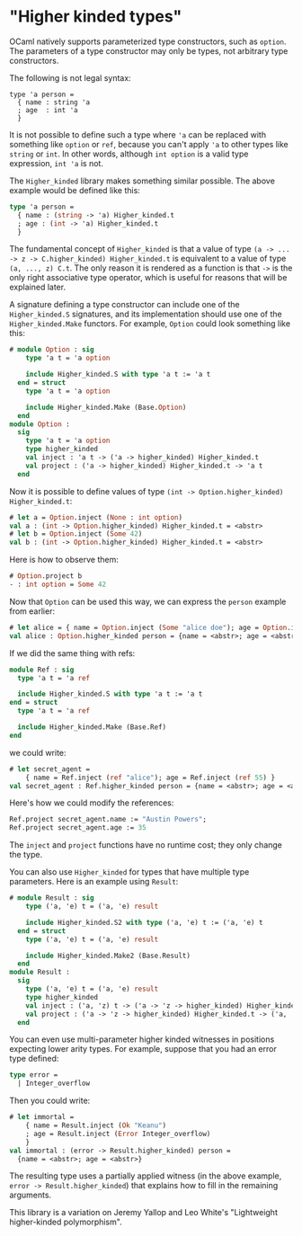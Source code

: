"Higher kinded types"
=====================

OCaml natively supports parameterized type constructors, such as
`option`. The parameters of a type constructor may only be types, not
arbitrary type constructors.

The following is not legal syntax:

```
type 'a person =
  { name : string 'a
  ; age  : int 'a
  }
```

It is not possible to define such a type where `'a` can be replaced
with something like `option` or `ref`, because you can't apply `'a` to
other types like `string` or `int`. In other words, although `int
option` is a valid type expression, `int 'a` is not.

The `Higher_kinded` library makes something similar possible. The
above example would be defined like this:

```ocaml
type 'a person =
  { name : (string -> 'a) Higher_kinded.t
  ; age : (int -> 'a) Higher_kinded.t
  }
```

The fundamental concept of `Higher_kinded` is that a value of type `(a
-> ... -> z -> C.higher_kinded) Higher_kinded.t` is equivalent to a
value of type `(a, ..., z) C.t`. The only reason it is rendered as a
function is that `->` is the only right associative type operator,
which is useful for reasons that will be explained later.

A signature defining a type constructor can include one of the
`Higher_kinded.S` signatures, and its implementation should use one of
the `Higher_kinded.Make` functors. For example, `Option` could look
something like this:

```ocaml
# module Option : sig
    type 'a t = 'a option

    include Higher_kinded.S with type 'a t := 'a t
  end = struct
    type 'a t = 'a option

    include Higher_kinded.Make (Base.Option)
  end
module Option :
  sig
    type 'a t = 'a option
    type higher_kinded
    val inject : 'a t -> ('a -> higher_kinded) Higher_kinded.t
    val project : ('a -> higher_kinded) Higher_kinded.t -> 'a t
  end
```

Now it is possible to define values of type `(int ->
Option.higher_kinded) Higher_kinded.t`:

```ocaml
# let a = Option.inject (None : int option)
val a : (int -> Option.higher_kinded) Higher_kinded.t = <abstr>
# let b = Option.inject (Some 42)
val b : (int -> Option.higher_kinded) Higher_kinded.t = <abstr>
```

Here is how to observe them:

```ocaml
# Option.project b
- : int option = Some 42
```

Now that `Option` can be used this way, we can express the `person`
example from earlier:

```ocaml
# let alice = { name = Option.inject (Some "alice doe"); age = Option.inject None }
val alice : Option.higher_kinded person = {name = <abstr>; age = <abstr>}
```

If we did the same thing with refs:

```ocaml
module Ref : sig
  type 'a t = 'a ref

  include Higher_kinded.S with type 'a t := 'a t
end = struct
  type 'a t = 'a ref

  include Higher_kinded.Make (Base.Ref)
end
```

we could write:

```ocaml
# let secret_agent =
    { name = Ref.inject (ref "alice"); age = Ref.inject (ref 55) }
val secret_agent : Ref.higher_kinded person = {name = <abstr>; age = <abstr>}
```

Here's how we could modify the references:

```ocaml
Ref.project secret_agent.name := "Austin Powers";
Ref.project secret_agent.age := 35
```

The `inject` and `project` functions have no runtime cost; they only
change the type.

You can also use `Higher_kinded` for types that have multiple type
parameters. Here is an example using `Result`:

```ocaml
# module Result : sig
    type ('a, 'e) t = ('a, 'e) result

    include Higher_kinded.S2 with type ('a, 'e) t := ('a, 'e) t
  end = struct
    type ('a, 'e) t = ('a, 'e) result

    include Higher_kinded.Make2 (Base.Result)
  end
module Result :
  sig
    type ('a, 'e) t = ('a, 'e) result
    type higher_kinded
    val inject : ('a, 'z) t -> ('a -> 'z -> higher_kinded) Higher_kinded.t
    val project : ('a -> 'z -> higher_kinded) Higher_kinded.t -> ('a, 'z) t
  end
```

You can even use multi-parameter higher kinded witnesses in positions
expecting lower arity types.  For example, suppose that you had an 
error type defined:

```ocaml
type error = 
  | Integer_overflow
```

Then you could write:

```ocaml
# let immortal =
    { name = Result.inject (Ok "Keanu")
    ; age = Result.inject (Error Integer_overflow)
    }
val immortal : (error -> Result.higher_kinded) person =
  {name = <abstr>; age = <abstr>}
```

The resulting type uses a partially applied witness (in the above
example, `error -> Result.higher_kinded`) that explains how to fill in
the remaining arguments.

This library is a variation on Jeremy Yallop and Leo White's
"Lightweight higher-kinded polymorphism".

